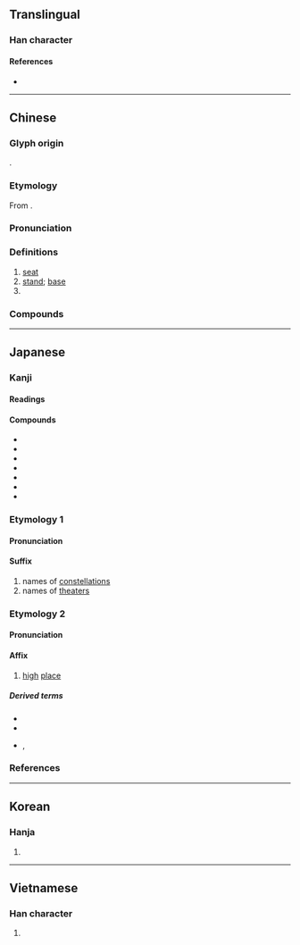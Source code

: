 {{also|坐}}
{{character info/new}}
==Translingual==

===Han character===
{{Han char|rn=53|rad=广|as=07|sn=10|four=00214|canj=IOOG|ids=⿸广坐}}

====References====
* {{Han ref|kx=0346.030|dkj=09319|dj=0655.190|hdz=20886.030|uh=5EA7|ud=24231|bh=AE79|bd=44665}}

----

==Chinese==
{{zh-forms|alt=坐:second-round simplified}}

===Glyph origin===
{{Han etym}}
{{Han compound|广|坐|c1=s|c2=p|t1=house on cliff|ls=psc}}.

===Etymology===
From {{och-l|坐|to sit; to be situated}}.

===Pronunciation===
{{zh-pron
|m=zuò
|m-s=
|dg=
|c=zo6,zo2
|c-t=
|g=
|h=pfs=chho
|j=
|md=cô̤
|mn=qz:chǒ͘/tw,xm,zz:chō/qz:chǒ/tw,xm,zz:chē/twv:chó
|mn_note=chǒ͘/chō - literary; chǒ/chē - vernacular
|mn-t=zo7
|w=3zu
|x=
|mc=y
|oc=y
|cat=n,cls
}}

===Definitions===
{{zh-hanzi}}

# [[seat]] {{zh-mw|個}}
# [[stand]]; [[base]] {{zh-mw|個}}
# {{zh-classifier|[[building]]s, [[mountain]]s and similar [[immovable]] objects}}

===Compounds===
{{zh-der|就座|大犬星座|寶瓶座|座右銘|座上客|北冕座|咖啡座|側膜胎座|座號|串座|典座|座師|座車|仙后座|天秤座|假座|巨爵座|劃座位|座標|二座|同座|上座|座兒|座次|屈座|天鷹星座|小獅座|座談|御夫座|基座|後座力|後座|天鵝星座|一座|座談會|座落|座艙|座無虛席|座椅|座前|座位|客座教授|巨蛇座|天文座標|巨蟹座|在座|座無空席|博愛座|小熊星座|一座皆驚|上座兒|對號入座|寶座|客座|安座|仙女座|底座|卡座|主座|座子|太座|天體座標|天蠍座|天舟座|大熊星座|座主|天平座|傢伙座兒|官座兒|后座|叫座|八座|公座|人馬座|入座|倒座|天琴座|劍魚座|座頭|星座|扆座|滿座|白羊座|押座文|猊座|獅子座|神座|木上座|睛球座|看座兒的|玉夫座|獵戶座|池座|滿座風生|插座|獵戶星座|海豚座|法座|燈座|獵犬座|牧夫座|末座|棺材座子|敬陪末座|摩羯座|須彌座|雙子座|鯨魚座|茶座|英仙座|賓朋滿座|臺座|金牛座|雙魚座|銀河座標|蓮座|舉座|首座|黼座|講座|雅座|零座|鈞座|高朋滿座|飯座兒|處女座|靈座|賣座|隔座|讓座|銀座|飛馬座|鄰座|羅盤座|趕座子|觀音座蓮|綽酒座|望府座}}

{{zh-cat|Beginning}}

----

==Japanese==

===Kanji===
{{ja-kanji|grade=6|rs=广07}}

====Readings====
{{ja-readings
|goon=ざ
|kanon=さ
|kun=すわ-る, くら-, いま-す
}}

====Compounds====
{{der-top|Compounds}}
* {{ja-r|座%位|ざ%い|[[seat]]; [[posing]] of [[sit]]ting; [[sitting]] [[sex position]]}}
* {{ja-r|座%視|ざ%し|[[idly]] [[watching]]}}
* {{ja-r|座%州|ざ%しゅう|[[running]] [[aground]]}}
* {{ja-r|座%礁|ざ%しょう|[[run aground]]}}
* {{ja-r|端%座|たん%ざ|[[sitting]] [[upright]]}}
* {{ja-r|便%座|べん%ざ|[[toilet]] [[seat]]}}
* {{ja-r|連%座|れん%ざ|[[implication]] in a crime}}
{{der-bottom}}

===Etymology 1===
{{ja-kanjitab|ざ|yomi=o}}
{{der|ja|ltc|座|sort=さ'}}

====Pronunciation====
{{ja-pron|yomi=goon|ざ|acc=0|acc_ref=DJR,NHK|acc2=1|acc2_ref=NHK}}

====Suffix====
{{ja-pos|suffix|ざ}}

# names of [[constellation]]s
# names of [[theater]]s

===Etymology 2===
{{ja-kanjitab|くら|yomi=k}}

====Pronunciation====
{{ja-pron|yomi=k|くら}}

====Affix====
{{ja-pos|affix|くら}}

# [[high]] [[place]]

=====Derived terms=====
* {{ja-r|位|くらい|[[grade]], [[rank]]}}
* {{ja-r|塒|ねぐら|[[roost]]}}
* {{ja-r|鳥%栖|と%ぐら|rom=-}} {{ja-r|塒|とぐら|rom=-}}, {{ja-r|鳥%座|と%ぐら|[[nest]]}}

===References===
<references/>

----

==Korean==

===Hanja===
{{ko-hanja|hangeul=좌}}

# {{rfdef|ko|sort=广07}}

----

==Vietnamese==

===Han character===
{{vi-hantu|[[toạ]], [[toà]], [[phụng]]|rs=广07}}

# {{rfdef|vi|sort=广07}}